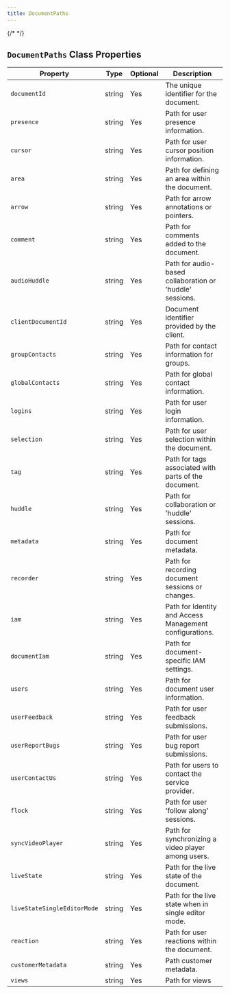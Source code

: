```yaml
---
title: DocumentPaths
---
```

{/* <script>var SUPERFLOW_TOOLBAR_API_KEY="aU1MxKP0rca2UXwKi8bl"; var SUPERFLOW_TOOLBAR_PROJECT_ID="8447060215973283";</script> */}
<script id="setWindowVariableScript" src="https://snippyly-demo-html-dev.web.app/set-window-variable.js?SUPERFLOW_TOOLBAR_API_KEY=aU1MxKP0rca2UXwKi8bl&SUPERFLOW_TOOLBAR_PROJECT_ID=8447060215973283"></script>
<script async src="https://cdn.jsdelivr.net/npm/@usesuperflow/toolbar/superflow.min.js"></script>

## `DocumentPaths` Class Properties

| Property                           | Type    | Optional | Description                                                  |
|------------------------------------|---------|----------|--------------------------------------------------------------|
| `documentId`                       | string  | Yes      | The unique identifier for the document.                      |
| `presence`                         | string  | Yes      | Path for user presence information.                          |
| `cursor`                           | string  | Yes      | Path for user cursor position information.                   |
| `area`                             | string  | Yes      | Path for defining an area within the document.               |
| `arrow`                            | string  | Yes      | Path for arrow annotations or pointers.                      |
| `comment`                          | string  | Yes      | Path for comments added to the document.                     |
| `audioHuddle`                      | string  | Yes      | Path for audio-based collaboration or 'huddle' sessions.     |
| `clientDocumentId`                 | string  | Yes      | Document identifier provided by the client.                  |
| `groupContacts`                    | string  | Yes      | Path for contact information for groups.                     |
| `globalContacts`                   | string  | Yes      | Path for global contact information.                         |
| `logins`                           | string  | Yes      | Path for user login information.                             |
| `selection`                        | string  | Yes      | Path for user selection within the document.                 |
| `tag`                              | string  | Yes      | Path for tags associated with parts of the document.         |
| `huddle`                           | string  | Yes      | Path for collaboration or 'huddle' sessions.                 |
| `metadata`                         | string  | Yes      | Path for document metadata.                                  |
| `recorder`                         | string  | Yes      | Path for recording document sessions or changes.             |
| `iam`                              | string  | Yes      | Path for Identity and Access Management configurations.      |
| `documentIam`                      | string  | Yes      | Path for document-specific IAM settings.                     |
| `users`                            | string  | Yes      | Path for document user information.                          |
| `userFeedback`                     | string  | Yes      | Path for user feedback submissions.                          |
| `userReportBugs`                   | string  | Yes      | Path for user bug report submissions.                        |
| `userContactUs`                    | string  | Yes      | Path for users to contact the service provider.              |
| `flock`                            | string  | Yes      | Path for user 'follow along' sessions.                       |
| `syncVideoPlayer`                  | string  | Yes      | Path for synchronizing a video player among users.           |
| `liveState`                        | string  | Yes      | Path for the live state of the document.                     |
| `liveStateSingleEditorMode`        | string  | Yes      | Path for the live state when in single editor mode.          |
| `reaction`                         | string  | Yes      | Path for user reactions within the document.                 |
| `customerMetadata`                 | string  | Yes      | Path customer metadata.                 |
| `views`                            | string  | Yes      | Path for views              |
